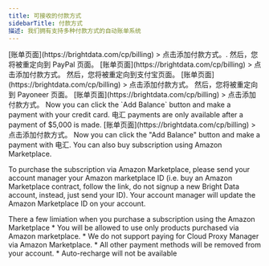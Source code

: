 ```yaml
---
title: 可接收的付款方式
sidebarTitle: 付款方式
描述: 我们拥有支持多种付款方式的自动账单系统
---
```


<Tabs>
<Tab title="PayPal">
<Steps>
<Step title="转到账单页面">
[账单页面](https://brightdata.com/cp/billing) > 点击添加付款方式。.
</Step>

<Step title='选择“PayPal”作为您的付款方式。'>
然后，您将被重定向到 PayPal 页面。
</Step>
</Steps>
</Tab>

<Tab title="支付宝">
<Steps>
<Step title="转到账单页面">
[账单页面](https://brightdata.com/cp/billing) > 点击添加付款方式。
</Step>

<Step title='Select "支付宝" as your payment method.'>
然后，您将被重定向到支付宝页面。
</Step>
</Steps>
</Tab>

<Tab title="Payoneer">
<Steps>
<Step title="转到账单页面">
[账单页面](https://brightdata.com/cp/billing) > 点击添加付款方式。
</Step>

<Step title='Select "Payoneer" as your payment method.'>
然后，您将被重定向到 Payoneer 页面。
</Step>
</Steps>
</Tab>

<Tab title="信用卡">
<Steps>
<Step title="转到账单页面">
[账单页面](https://brightdata.com/cp/billing) > 点击添加付款方式。
</Step>

<Step title='Select "信用卡" as your payment method.'>
Now you can click the `Add Balance` button and make a payment with your credit card.
</Step>
</Steps>
</Tab>


<Tab title="电汇">
<Warning>
电汇 payments are only available after a payment of $5,000 is made.
</Warning>
<Steps>

<Step title="转到账单页面">
[账单页面](https://brightdata.com/cp/billing) > 点击添加付款方式。
</Step>

<Step title='Select "Other" as your payment method.'>
</Step>

<Step title='Select the "电汇" option as your payment method.'>
Now you can click the "Add Balance" button and make a payment with 电汇.
</Step>
</Steps>
</Tab>

<Tab title="Amazon Marketplace">
You can also buy subscription using Amazon Marketplace.

To purchase the subscription via Amazon Marketplace, please send your account manager your Amazon marketplace ID (i.e. buy an Amazon Marketplace contract, follow the link, do not signup a new Bright Data account, instead, just send your ID). Your account manager will update the Amazon Marketplace ID on your account.

<Warning>
There a few limiation when you purchase a subscription using the Amazon Marketplace
* You will be allowed to use only products purchased via Amazon marketplace.
* We do not support paying for Cloud Proxy Manager via Amazon Marketplace.
* All other payment methods will be removed from your account.
* Auto-recharge will not be available
</Warning>
</Tab>
</Tabs>